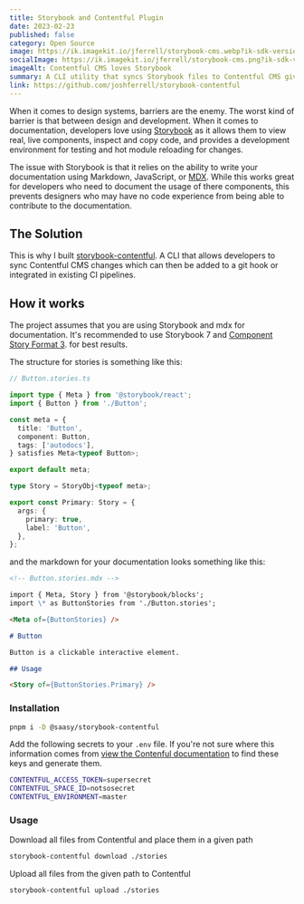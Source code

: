 ```yaml
---
title: Storybook and Contentful Plugin
date: 2023-02-23
published: false
category: Open Source
image: https://ik.imagekit.io/jferrell/storybook-cms.webp?ik-sdk-version=javascript-1.4.3&updatedAt=1677393939167
socialImage: https://ik.imagekit.io/jferrell/storybook-cms.png?ik-sdk-version=javascript-1.4.3&updatedAt=1677393939520
imageAlt: Contentful CMS loves Storybook
summary: A CLI utility that syncs Storybook files to Contentful CMS giving designers the ability to directly contribute to Storybook documentation.
link: https://github.com/joshferrell/storybook-contentful
---
```


When it comes to design systems, barriers are the enemy. The worst kind of barrier is that between design and development. When it comes to documentation, developers love using [Storybook](storybook.js.org/) as it allows them to view real, live components, inspect and copy code, and provides a development environment for testing and hot module reloading for changes.

The issue with Storybook is that it relies on the ability to write your documentation using Markdown, JavaScript, or [MDX](https://mdxjs.com/). While this works great for developers who need to document the usage of there components, this prevents designers who may have no code experience from being able to contribute to the documentation.

## The Solution

This is why I built [storybook-contentful](https://github.com/joshferrell/storybook-contentful). A CLI that allows developers to sync Contentful CMS changes which can then be added to a git hook or integrated in existing CI pipelines.

## How it works

The project assumes that you are using Storybook and mdx for documentation. It's recommended to use Storybook 7 and [Component Story Format 3](https://storybook.js.org/blog/storybook-csf3-is-here/). for best results.

The structure for stories is something like this:

```ts
// Button.stories.ts

import type { Meta } from '@storybook/react';
import { Button } from './Button';

const meta = {
  title: 'Button',
  component: Button,
  tags: ['autodocs'],
} satisfies Meta<typeof Button>;

export default meta;

type Story = StoryObj<typeof meta>;

export const Primary: Story = {
  args: {
    primary: true,
    label: 'Button',
  },
};
```

and the markdown for your documentation looks something like this:

```md
<!-- Button.stories.mdx -->

import { Meta, Story } from '@storybook/blocks';
import \* as ButtonStories from './Button.stories';

<Meta of={ButtonStories} />

# Button

Button is a clickable interactive element.

## Usage

<Story of={ButtonStories.Primary} />
```

### Installation

```bash
pnpm i -D @saasy/storybook-contentful
```

Add the following secrets to your `.env` file. If you're not sure where this information comes from [view the Contenful documentation](https://www.contentful.com/developers/docs/references/authentication/#api-keys-in-the-contentful-web-app) to find these keys and generate them.

```bash
CONTENTFUL_ACCESS_TOKEN=supersecret
CONTENTFUL_SPACE_ID=notsosecret
CONTENTFUL_ENVIRONMENT=master
```

### Usage

Download all files from Contentful and place them in a given path

```bash
storybook-contentful download ./stories
```

Upload all files from the given path to Contentful

```bash
storybook-contentful upload ./stories
```
